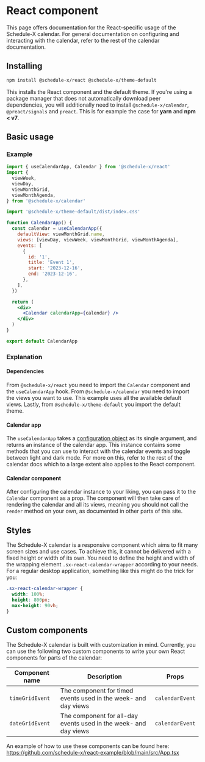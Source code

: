 # React component

This page offers documentation for the React-specific usage of the Schedule-X calendar. For general documentation on
configuring and interacting with the calendar, refer to the rest of the calendar documentation.

## Installing

```bash copy
npm install @schedule-x/react @schedule-x/theme-default
```

This installs the React component and the default theme. If you're using a package manager that does not automatically
download peer dependencies, you will additionally need to install `@schedule-x/calendar`, `@preact/signals` and
`preact`. This is for example the case for **yarn** and **npm < v7**.

## Basic usage

### Example

```jsx
import { useCalendarApp, Calendar } from '@schedule-x/react'
import {
  viewWeek,
  viewDay,
  viewMonthGrid,
  viewMonthAgenda,
} from '@schedule-x/calendar'

import '@schedule-x/theme-default/dist/index.css'

function CalendarApp() {
  const calendar = useCalendarApp({
    defaultView: viewMonthGrid.name,
    views: [viewDay, viewWeek, viewMonthGrid, viewMonthAgenda],
    events: [
      {
        id: '1',
        title: 'Event 1',
        start: '2023-12-16',
        end: '2023-12-16',
      },
    ],
  })

  return (
    <div>
      <Calendar calendarApp={calendar} />
    </div>
  )
}

export default CalendarApp
```

### Explanation

#### Dependencies

From `@schedule-x/react` you need to import the `Calendar` component and the `useCalendarApp` hook. From
`@schedule-x/calendar` you need to import the views you want to use. This example uses all the
available default views. Lastly, from `@schedule-x/theme-default` you import the default theme.

#### Calendar app

The `useCalendarApp` takes a [configuration object](/docs/calendar/configuration) as its single argument, and returns an
instance of the calendar app. This instance contains some methods that you can use to interact with
the calendar events and toggle between light and dark mode. For more on this, refer to the rest of the calendar docs
which to a large extent also applies to the React component.

#### Calendar component

After configuring the calendar instance to your liking, you can pass it to the `Calendar` component as a prop. The
component will then take care of rendering the calendar and all its views, meaning you should not call the `render`
method on your own, as documented in other parts of this site.

## Styles

The Schedule-X calendar is a responsive component which aims to fit many screen sizes and use cases. To achieve this,
it cannot be delivered with a fixed height or width of its own. You need to define the height and width of the
wrapping element `.sx-react-calendar-wrapper` according to your needs. For a regular desktop application, something
like this might do the trick for you:

```css
.sx-react-calendar-wrapper {
  width: 100%;
  height: 800px;
  max-height: 90vh;
}
```

## Custom components

The Schedule-X calendar is built with customization in mind. Currently, you can use the following two custom
components to write your own React components for parts of the calendar:

| Component name  | Description                                                      | Props           |
| --------------- | ---------------------------------------------------------------- | --------------- |
| `timeGridEvent` | The component for timed events used in the week- and day views   | `calendarEvent` |
| `dateGridEvent` | The component for all-day events used in the week- and day views | `calendarEvent` |

An example of how to use these components can be found here: https://github.com/schedule-x/react-example/blob/main/src/App.tsx
